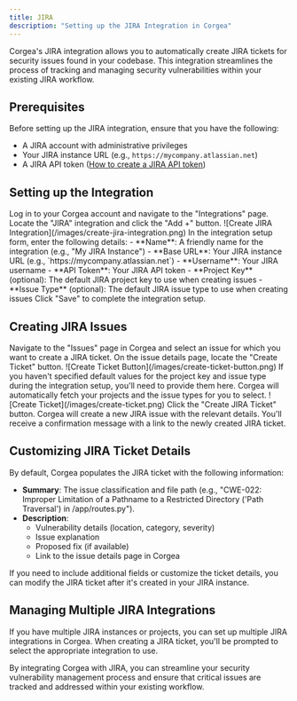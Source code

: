 ```yaml
---
title: JIRA
description: "Setting up the JIRA Integration in Corgea"
---
```


Corgea's JIRA integration allows you to automatically create JIRA tickets for security issues found in your codebase. This integration streamlines the process of tracking and managing security vulnerabilities within your existing JIRA workflow.

## Prerequisites

Before setting up the JIRA integration, ensure that you have the following:

- A JIRA account with administrative privileges
- Your JIRA instance URL (e.g., `https://mycompany.atlassian.net`)
- A JIRA API token ([How to create a JIRA API token](https://support.atlassian.com/atlassian-account/docs/manage-api-tokens-for-your-atlassian-account/))

## Setting up the Integration

<Steps>
  <Step title="Access Integrations Page">
    Log in to your Corgea account and navigate to the "Integrations" page.
  </Step>
  <Step title="Connect JIRA">
    Locate the "JIRA" integration and click the "Add +" button.
  </Step>
  <Step title="Configure Integration">
  ![Create JIRA Integration](/images/create-jira-integration.png)
    In the integration setup form, enter the following details:
    - **Name**: A friendly name for the integration (e.g., "My JIRA Instance")
    - **Base URL**: Your JIRA instance URL (e.g., `https://mycompany.atlassian.net`)
    - **Username**: Your JIRA username
    - **API Token**: Your JIRA API token
    - **Project Key** (optional): The default JIRA project key to use when creating issues
    - **Issue Type** (optional): The default JIRA issue type to use when creating issues
  </Step>
  <Step title="Save Configuration">
    Click "Save" to complete the integration setup.
  </Step>
</Steps>

## Creating JIRA Issues

<Steps>
  <Step title="Navigate to Issues">
    Navigate to the "Issues" page in Corgea and select an issue for which you want to create a JIRA ticket.
  </Step>
  <Step title="Access Issue Details">
    On the issue details page, locate the "Create Ticket" button.
    ![Create Ticket Button](/images/create-ticket-button.png)
  </Step>
  <Step title="Configure Ticket">
    If you haven't specified default values for the project key and issue type during the integration setup, you'll need to provide them here. Corgea will automatically fetch your projects and the issue types for you to select. 
    ![Create Ticket](/images/create-ticket.png)
  </Step>
  <Step title="Create Ticket">
    Click the "Create JIRA Ticket" button. Corgea will create a new JIRA issue with the relevant details.
  </Step>
  <Step title="Confirm Creation">
    You'll receive a confirmation message with a link to the newly created JIRA ticket.
  </Step>
</Steps>


## Customizing JIRA Ticket Details

By default, Corgea populates the JIRA ticket with the following information:

- **Summary**: The issue classification and file path (e.g., "CWE-022: Improper Limitation of a Pathname to a Restricted Directory ('Path Traversal') in /app/routes.py").
- **Description**:
  - Vulnerability details (location, category, severity)
  - Issue explanation
  - Proposed fix (if available)
  - Link to the issue details page in Corgea

If you need to include additional fields or customize the ticket details, you can modify the JIRA ticket after it's created in your JIRA instance.

## Managing Multiple JIRA Integrations

If you have multiple JIRA instances or projects, you can set up multiple JIRA integrations in Corgea. When creating a JIRA ticket, you'll be prompted to select the appropriate integration to use.

By integrating Corgea with JIRA, you can streamline your security vulnerability management process and ensure that critical issues are tracked and addressed within your existing workflow.